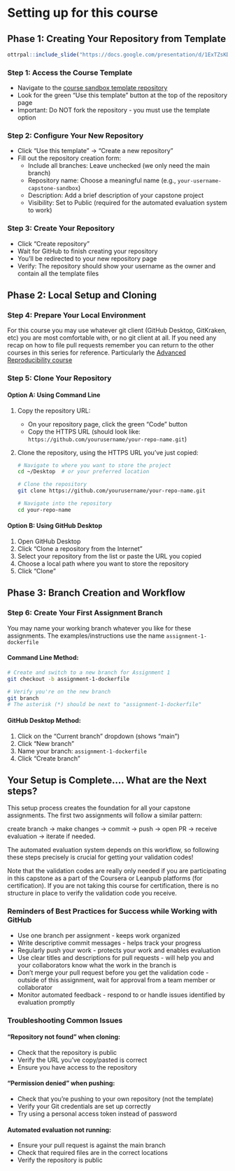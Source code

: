 # Setting up for this course

## Phase 1: Creating Your Repository from Template

```r
ottrpal::include_slide("https://docs.google.com/presentation/d/1ExTZsKDHKM0fIi0_tB80qd8cHvqjEDyNJp-OsnvZ19o/edit?slide=id.g360ed975019_0_188#slide=id.g360ed975019_0_188")
```

### Step 1: Access the Course Template

- Navigate to the [course sandbox template repository](https://github.com/fhdsl/capstone-sandbox)
- Look for the green "Use this template" button at the top of the repository page
- Important: Do NOT fork the repository - you must use the template option

### Step 2: Configure Your New Repository

- Click "Use this template" → "Create a new repository"
- Fill out the repository creation form:
  - Include all branches: Leave unchecked (we only need the main branch)
  - Repository name: Choose a meaningful name (e.g., `your-username-capstone-sandbox`)
  - Description: Add a brief description of your capstone project
  - Visibility: Set to Public (required for the automated evaluation system to work)


### Step 3: Create Your Repository

- Click "Create repository"
- Wait for GitHub to finish creating your repository
- You'll be redirected to your new repository page
- Verify: The repository should show your username as the owner and contain all the template files

## Phase 2: Local Setup and Cloning

### Step 4: Prepare Your Local Environment
For this course you may use whatever git client (GitHub Desktop, GitKraken, etc) you are most comfortable with, or no git client at all.
If you need any recap on how to file pull requests remember you can return to the other courses in this series for reference. Particularly the [Advanced Reproducibility course](https://jhudatascience.org/Adv_Reproducibility_in_Cancer_Informatics/using-version-control-with-github.html)

### Step 5: Clone Your Repository

#### Option A: Using Command Line

1. Copy the repository URL:
   - On your repository page, click the green "Code" button
   - Copy the HTTPS URL (should look like: `https://github.com/yourusername/your-repo-name.git`)

2. Clone the repository, using the HTTPS URL you've just copied:
   ```bash
   # Navigate to where you want to store the project
   cd ~/Desktop  # or your preferred location

   # Clone the repository
   git clone https://github.com/yourusername/your-repo-name.git

   # Navigate into the repository
   cd your-repo-name
   ```

#### Option B: Using GitHub Desktop

1. Open GitHub Desktop
2. Click "Clone a repository from the Internet"
3. Select your repository from the list or paste the URL you copied
4. Choose a local path where you want to store the repository
5. Click "Clone"

## Phase 3: Branch Creation and Workflow

### Step 6: Create Your First Assignment Branch

You may name your working branch whatever you like for these assignments. The examples/instructions use the name `assignment-1-dockerfile`

#### Command Line Method:

```bash
# Create and switch to a new branch for Assignment 1
git checkout -b assignment-1-dockerfile

# Verify you're on the new branch
git branch
# The asterisk (*) should be next to "assignment-1-dockerfile"
```

#### GitHub Desktop Method:
1. Click on the "Current branch" dropdown (shows "main")
2. Click "New branch"
3. Name your branch: `assignment-1-dockerfile`
4. Click "Create branch"

## Your Setup is Complete.... What are the Next steps?

This setup process creates the foundation for all your capstone assignments. The first two assignments will follow a similar pattern:

create branch → make changes → commit → push → open PR → receive evaluation → iterate if needed.

The automated evaluation system depends on this workflow, so following these steps precisely is crucial for getting your validation codes!

Note that the validation codes are really only needed if you are participating in this capstone as a part of the Coursera or Leanpub platforms (for certification). If you are not taking this course for certification, there is no structure in place to verify the validation code you receive.


### Reminders of Best Practices for Success while Working with GitHub

- Use one branch per assignment - keeps work organized
- Write descriptive commit messages - helps track your progress
- Regularly push your work - protects your work and enables evaluation
- Use clear titles and descriptions for pull requests - will help you and your collaborators know what the work in the branch is
- Don't merge your pull request before you get the validation code - outside of this assignment, wait for approval from a team member or collaborator
- Monitor automated feedback - respond to or handle issues identified by evaluation promptly

### Troubleshooting Common Issues

#### "Repository not found" when cloning:
- Check that the repository is public
- Verify the URL you've copy/pasted is correct
- Ensure you have access to the repository

#### "Permission denied" when pushing:
- Check that you're pushing to your own repository (not the template)
- Verify your Git credentials are set up correctly
- Try using a personal access token instead of password

#### Automated evaluation not running:
- Ensure your pull request is against the main branch
- Check that required files are in the correct locations
- Verify the repository is public
